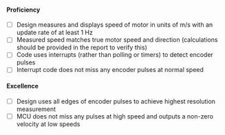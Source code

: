 #### Proficiency

- [ ] Design measures and displays speed of motor in units of m/s with an update rate of at least 1 Hz
- [ ] Measured speed matches true motor speed and direction (calculations should be provided in the report to verify this)
- [ ] Code uses interrupts (rather than polling or timers) to detect encoder pulses
- [ ] Interrupt code does not miss any encoder pulses at normal speed

#### Excellence

- [ ] Design uses all edges of encoder pulses to achieve highest resolution measurement
- [ ] MCU does not miss any pulses at high speed and outputs a non-zero velocity at low speeds
